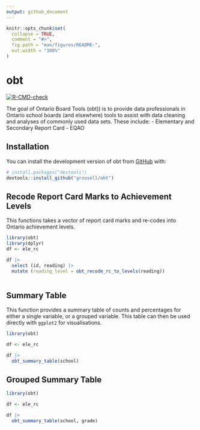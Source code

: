 ```yaml
---
output: github_document
---
```


<!-- README.md is generated from README.Rmd. Please edit that file -->

```r
knitr::opts_chunk$set(
  collapse = TRUE,
  comment = "#>",
  fig.path = "man/figures/README-",
  out.width = "100%"
)
```

# obt

<!-- badges: start -->
[![R-CMD-check](https://github.com/grousell/obt/actions/workflows/R-CMD-check.yaml/badge.svg)](https://github.com/grousell/obt/actions/workflows/R-CMD-check.yaml)
<!-- badges: end -->

The goal of Ontario Board Tools (obt)) is to provide data professionals in Ontario school boards (and elsewhere) tools to assist with data cleaning and analyses of commonly used data sets. These include:
- Elementary and Secondary Report Card
- EQAO

## Installation

You can install the development version of obt from [GitHub](https://github.com/) with:

``` r
# install.packages("devtools")
devtools::install_github("grousell/obt")
```

## Recode Report Card Marks to Achievement Levels 

This functions takes a vector of report card marks and re-codes into Ontario achievement levels. 
```r
library(obt)
library(dplyr)
df <- ele_rc

df |>
  select (id, reading) |> 
  mutate (reading_level = obt_recode_rc_to_levels(reading))
  
```

## Summary Table

This function provides a summary table of counts and percentages for either a single variable, or a grouped variable. This table can then be used directly with `ggplot2` for visualisations. 
```r
library(obt)

df <- ele_rc

df |> 
  obt_summary_table(school)

```

## Grouped Summary Table

```r
library(obt)

df <- ele_rc

df |> 
  obt_summary_table(school, grade)

```
